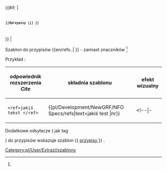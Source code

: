 <noinclude>{{pl/Development/NewGRF/inne strony|en= 
|pl=Template:pl/Development/NewGRF/NFO Specs/refs
}}</noinclude><!--
 ~ ~ ~ ~ ~ ~ ~ ~ ~ ~ koment ~ ~ ~ ~ ~ ~ ~ ~ ~ ~
--><includeonly><!--<span title="odsyłacz do {{{1}}}" style="padding: 1px; white-space:nowrap;--><!--background-color:lightgreen;--><!-- outline:1px solid black">{{{tx}}}<sup><tt>{{{1}}}</tt></sup></span>--><!--
 ~ ~ ~ ~ ~ ~ ~ ~ ~ ~ koment 2 ~ ~ ~ ~ ~ ~ ~ ~ ~ ~ 
--><!--{{#if:{{{tx|}}} | <span title="odsyłacz do {{{1}}}" style="padding: 1px; white-space:nowrap; outline:1px solid black">{{{tx}}}<sup><tt>{{{1}}}</tt></sup></span>}}--><!--
 ~ ~ ~ ~ ~ ~ ~ ~ ~ ~ koment 3 ~ ~ ~ ~ ~ ~ ~ ~ ~ ~ 
--><!--{{#if:{{{name|}}} | }}--><!--
 ~ ~ ~ ~ ~ ~ ~ ~ ~ ~ koment początek ~ ~ ~ ~ ~ ~ ~ ~ ~ ~
--><!--{{#switch: {{uc:{{{tx|}}}}}
 | tx = <span title="odsyłacz do {{{1}}}" style="padding: 1px; white-space:nowrap; outline:1px solid black">{{{tx}}}<sup><tt>[[#przypisy|{{{1}}}]]</tt></sup></span> --><!--
 ~ ~ ~ ~ ~ ~ ~ ~ ~ ~ koemnt opcja "name" ~ ~ ~ ~ ~ ~ ~ ~ ~ ~
--><!-- | name = <span title="odsyłacz do {{{1}}}" style="padding: 1px; white-space:nowrap; outline:1px solid black">{{{tx}}}<sup><tt>[[#przypisy|{{{1}}}]]</tt></sup></span>}}--><!--
 ~ ~ ~ ~ ~ ~ ~ ~ ~ ~ koment tekst ~ ~ ~ ~ ~ ~ ~ ~ ~ ~
--><!--{{{text|}}}--><!-- 
 ~ ~ ~ ~ ~ ~ ~ ~ ~ ~ koement tekst , wariant 2 ~ ~ ~ ~ ~ ~ ~ ~ ~ ~
--><!--text = {{{1|Jeśli ktoś dodał ten szablon, ale nie ustawił konkretnej uwagi, należy go usunąć lub zaktualizować.}}}--><!-- 
 ~ ~ ~ ~ ~ ~ ~ ~ ~ ~ koment początek ~ ~ ~ ~ ~ ~ ~ ~ ~ ~
--><!--<span title="odsyłacz do {{{1}}}" style="padding: 1px; white-space:nowrap; outline:1px solid black">{{{tx}}}<sup><tt>[[#przypisy|{{{1}}}]]</tt></sup></span> --><!--
 ~ ~ ~ ~ ~ ~ ~ ~ ~ ~ koment teksty ~ ~ ~ ~ ~ ~ ~ ~ ~ ~
--><!--{{{text|}}} --><!--
 ~ ~ ~ ~ ~ ~ ~ ~ ~ ~ koment typy ~ ~ ~ ~ ~ ~ ~ ~ ~ ~
--><!--{{#switch: {{uc:{{{type|}}}}}
 | tx =--><!--
--><!--{{#switch:{{{type|}}}
|            = --><!--Brak typu fed, jest również prawidłowym wejściem --><!-- 
| tx         =
| name       = 
| #default   = --><!--wynik domyślny--><!--<div style="text-align: center;">--><!--To okno komunikatu używa nieprawidłowego "type={{{type|}}}" parametru i wymaga naprawy.--><!--</div>[[Category:Wrong syntax]]--><!--
}}--><!--
~ ~ ~ ~ ~ ~ ~ ~ ~ ~ przełącznik z parametrem ~ ~ ~ ~ ~ ~ ~ ~ ~ ~
--><!--{{#switch: {{{1}}} | tx = Tx | name = Name }}--><!--
 ~ ~ ~ ~ ~ ~ ~ ~ ~ ~ koment początek tymczasowy bez typów~ ~ ~ ~ ~ ~ ~ ~ ~ ~
--><!--{{ <span title="odsyłacz do {{{1}}}" style="padding: 1px; white-space:nowrap; outline:1px solid black">{{{text|}}}<sup><tt>[[#przypisy|{{{1}}}]]</tt></sup></span>}}--><!--
 ~ ~ ~ ~ ~ ~ ~ ~ ~ ~ koment początek tymczasowy bez typów~ ~ ~ ~ ~ ~ ~ ~ ~ ~
--><!-- {{#switch: {{uc:{{{nr|}}}}}
 | {{{1}}} = <span title="odsyłacz do {{{1}}}" --><!-- style="padding: 1px; white-space:nowrap; outline:1px solid black"> --><!--{{{text|}}}<sup><tt>[[#przypisy|{{{1}}}]]</tt></sup></span>}}--><!--
 ~ ~ ~ ~ ~ ~ ~ ~ ~ ~ początek tymczasowy bez typów~ ~ ~ ~ ~ ~ ~ ~ ~ ~
--> <!--
-->{{#if:{{{1|}}} | <!--
--> <h5 name=1 style="padding: 1px; white-space:nowrap;"> {{{text|}}} <span title="odsyłacz do {{{1|}}} na dole"><sup><tt>[[#przypisy |[{{{1|}}}] ]]</tt></sup></span> </h5>}} |  {{{text|}}} <!--
 ~ ~ ~ ~ ~ ~ ~ ~ ~ ~ slot ~ ~ ~ ~ ~ ~ ~ ~ ~ ~
--></includeonly><noinclude>

Szablon do przypisów <nowiki>{{en/refs..| }}</nowiki> <!-- lub <nowiki>{{..refs..|name= | }}</nowiki>--> - zamiast znaczników <ref> </ref> <!-- oraz <ref name=""> </ref> -->

Przykład<!--y-->:
{| 
!odpowiednik rozszerzenia ''Cite'' !!składnia szablonu !!efekt wizualny 
|-
|<pre><ref>jakiś tekst </ref></pre>||style=vertical-align:middle|<nowiki>{{pl/Development/NewGRF/NFO Specs/refs|text=jakiś test |nr}}</nowiki> ||style=vertical-align:middle |{{pl/Development/NewGRF/NFO Specs/refs|text=PRZYPIS|1}}
<!--|- 
|<pre><ref name="słowo">jakiś tekst </ref></pre>||style=vertical-align:middle|<nowiki>{{extraZi/refs/Pl | name =słowo |jakiś test }}</nowiki> ||style=vertical-align:middle |{{extraZi/refs/Pl|name=słowo|jakiś test }}-->
|}

<!-- <ref name="slowo"/> #cite_note-cargotype-1 #cite_ref-cargotype_1-1 -->

Dodatkowe odsyłacze ( jak tag <references/> ) do przypisów wskazuje szablon <nowiki>{{</nowiki> [[Template:pl/Development/NewGRF/NFO Specs/przypisy| przypisy ]] <nowiki>}}</nowiki> .
 

[[Category:pl/User/Extrazi/szablony]]
</noinclude>